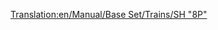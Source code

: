 [[Translation:en/Manual/Base Set/Trains/SH "8P"]]
{{nl/Treinen|Naam=SH "8P"
|Afbeelding=[[File:en/Sh8p.png]]
|Kosten=£25,781 ($51.562)
|Snelheid=144 km/h (90 mph)
|Gewicht=170 t
|Kracht=1,600 hp (1.193 kW)
|Onderhoudskosten=£2,132 ($4.264)
|Ontworpen=1954
|Levensduur=23
|Capaciteit=n.v.t.
|Omschrijving=De snelste, meest krachtige (en duurste) stoomlocomotief in TTD's gematigde klimaatzone. Liefhebbers van nostalgie zullen met tegenzin opwaarderen...
|Real-life=Raar genoeg is deze locomotief gebaseerd op de [https://www.wikipedia.org/wiki/BR Standard Class 8 British Railways Standard Class 8 "Duke of Gloucester" (EN)].
}}